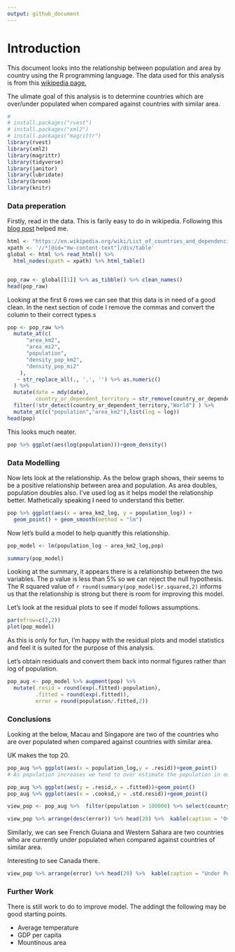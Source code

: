 ```yaml
---
output: github_document
---
```

# Introduction

This document looks into the relationship between population and area by country using the R programming language. The data used for this analysis is from this [wikipedia page.](https://en.wikipedia.org/wiki/List_of_countries_and_dependencies_by_population_density)

The ulimate goal of this analysis is to determine countries which are over/under populated when compared against countries with similar area.


```r
#
# install.packages("rvest")
# install.packages("xml2")
# install.packages("magrittr")
library(rvest)
library(xml2)
library(magrittr)
library(tidyverse)
library(janitor)
library(lubridate)
library(broom)
library(knitr)
```

### Data preperation

Firstly, read in the data. This is farily easy to do in wikipedia. Following this [blog post](https://www.engineeringbigdata.com/web-scraping-wikipedia-world-population-rvest-r/) helped me.
```r
html <- "https://en.wikipedia.org/wiki/List_of_countries_and_dependencies_by_population_density"
xpath <- '//*[@id="mw-content-text"]/div/table'
global <- html %>% read_html() %>%
  html_nodes(xpath = xpath) %>% html_table()


pop_raw <- global[[1]] %>% as_tibble() %>% clean_names() 
head(pop_raw)
```
Looking at the first 6 rows we can see that this data is in need of a good clean. In the next section of code I remove the commas and convert the column to their correct types.s
```r
pop <- pop_raw %>%
  mutate_at(c(
      "area_km2",
      "area_mi2",
      "population",
      "density_pop_km2",
      "density_pop_mi2"
    ),
   ~ str_replace_all(., ',', '') %>% as.numeric()
  ) %>%
  mutate(date = mdy(date),
         country_or_dependent_territory = str_remove(country_or_dependent_territory,'( *)\\[note .*')) %>%
  filter(!str_detect(country_or_dependent_territory,"World") ) %>%
  mutate_at(c("population","area_km2"),list(log = log))
head(pop)
```

This looks much neater.

```r
pop %>% ggplot(aes(log(population)))+geom_density()
```

### Data Modelling

Now lets look at the relationship. As the below graph shows, their seems to be a positive relationship between area and population. As area doubles, population doubles also. I've used log as it helps model the relationship better. Mathetically speaking I need to understand this better.

```r
pop %>% ggplot(aes(x = area_km2_log, y = population_log)) +
  geom_point() + geom_smooth(method = "lm")
```

Now let's build a model to help quanitfy this relationship.

```r
pop_model <- lm(population_log ~ area_km2_log,pop)

summary(pop_model)
```

Looking at the summary, it appears there is a relationship between the two variables. The p value is less than 5% so we can reject the null hypothesis. The R squared value of `r round(summary(pop_model)$r.squared,2)` informs us that the relationship is strong but there is room for improving this model. 

Let's look at the residual plots to see if model follows assumptions.
```r
par(mfrow=c(2,2))
plot(pop_model)
```

As this is only for fun, I'm happy with the residual plots and model statistics and feel it is suited for the purpose of this analysis.

Let's obtain residuals and convert them back into normal figures rather than log of population.

```r
pop_aug <- pop_model %>% augment(pop) %>%
  mutate(.resid = round(exp(.fitted)-population),
         .fitted = round(exp(.fitted)),
         error = round(population/.fitted,2))

```

### Conclusions

Looking at the below, Macau and Singapore are two of the countries who are over populated when compared against countries with similar area.

UK makes the top 20.

```r
pop_aug %>% ggplot(aes(x = population_log,y = .resid))+geom_point()
# As population increases we tend to over estimate the population in our model

pop_aug %>% ggplot(aes(y = .resid,x = .fitted))+geom_point()
pop_aug %>% ggplot(aes(x = .cooksd,y = .std.resid))+geom_point()
```
```r
view_pop <- pop_aug %>%  filter(population > 100000) %>% select(country_or_dependent_territory,area_km2,population,.fitted,.resid,error)

view_pop %>% arrange(desc(error)) %>% head(20) %>%  kable(caption = "Over Populated Countries",format = "markdown",format.args = list(big.mark = ",",scientific =F))
```

Similarly, we can see French Guiana and Western Sahara are two countries who are currently under populated when compared against countries of similar area.

Interesting to see Canada there.
```r
view_pop %>% arrange(error) %>% head(20) %>%  kable(caption = "Under Populated Countries",format = "markdown",format.args = list(big.mark = ",",scientific =F))
```

### Further Work

There is still work to do to improve model. The addingt the following may be good starting points.

* Average temperature
* GDP per capita
* Mountinous area
